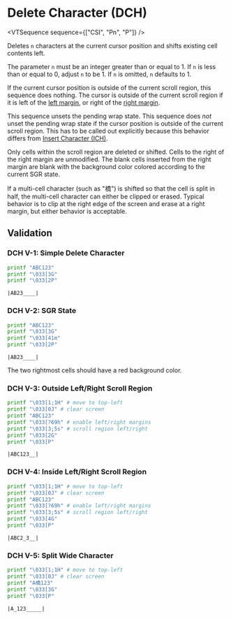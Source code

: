 
# Delete Character (DCH)

<VTSequence sequence={["CSI", "Pn", "P"]} />

Deletes `n` characters at the current cursor position and shifts existing
cell contents left.

The parameter `n` must be an integer greater than or equal to 1. If `n` is less than
or equal to 0, adjust `n` to be 1. If `n` is omitted, `n` defaults to 1.

If the current cursor position is outside of the current scroll region,
this sequence does nothing. The cursor is outside of the current scroll
region if it is left of the [left margin](#TODO), or right of the
[right margin](#TODO).

This sequence unsets the pending wrap state. This sequence does _not_ unset
the pending wrap state if the cursor position is outside of the current
scroll region. This has to be called out explicitly because this behavior
differs from [Insert Character (ICH)](/vt/ich).

Only cells within the scroll region are deleted or shifted. Cells to the
right of the right margin are unmodified.
The blank cells inserted from the right margin are blank with the background
color colored according to the current SGR state.

If a multi-cell character (such as "橋") is shifted so that the cell is split
in half, the multi-cell character can either be clipped or erased. Typical
behavior is to clip at the right edge of the screen and erase at a right
margin, but either behavior is acceptable.

## Validation

### DCH V-1: Simple Delete Character

```bash
printf "ABC123"
printf "\033[3G"
printf "\033[2P"
```

```
|AB23____|
```

### DCH V-2: SGR State

```bash
printf "ABC123"
printf "\033[3G"
printf "\033[41m"
printf "\033[2P"
```

```
|AB23____|
```

The two rightmost cells should have a red background color.

### DCH V-3: Outside Left/Right Scroll Region

```bash
printf "\033[1;1H" # move to top-left
printf "\033[0J" # clear screen
printf "ABC123"
printf "\033[?69h" # enable left/right margins
printf "\033[3;5s" # scroll region left/right
printf "\033[2G"
printf "\033[P"
```

```
|ABC123__|
```

### DCH V-4: Inside Left/Right Scroll Region

```bash
printf "\033[1;1H" # move to top-left
printf "\033[0J" # clear screen
printf "ABC123"
printf "\033[?69h" # enable left/right margins
printf "\033[3;5s" # scroll region left/right
printf "\033[4G"
printf "\033[P"
```

```
|ABC2_3__|
```

### DCH V-5: Split Wide Character

```bash
printf "\033[1;1H" # move to top-left
printf "\033[0J" # clear screen
printf "A橋123"
printf "\033[3G"
printf "\033[P"
```

```
|A_123_____|
```
